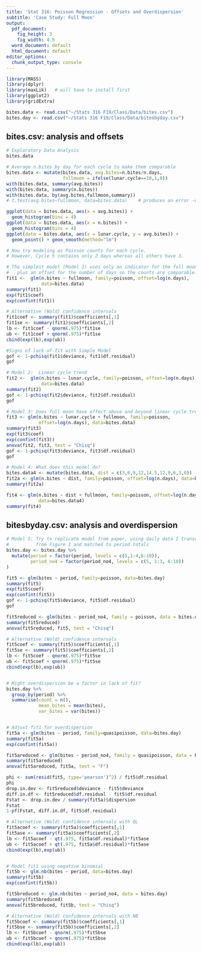 ```yaml
---
title: 'Stat 316: Poisson Regression - Offsets and Overdispersion'
subtitle: 'Case Study: Full Moon'
output:
  pdf_document:
    fig_height: 3
    fig_width: 4.5
  word_document: default
  html_document: default
editor_options: 
  chunk_output_type: console
---
```

  
```r
library(MASS)
library(dplyr)
library(maxLik)   # will have to install first
library(ggplot2)
library(gridExtra) 

bites.data <- read.csv("~/Stats 316 F19/Class/Data/bites.csv")
bites.day <- read.csv("~/Stats 316 F19/Class/Data/bitesbyday.csv")
```

## bites.csv: analysis and offsets

```r
# Exploratory Data Analysis
bites.data

# Average n.bites by day for each cycle to make them comparable
bites.data <- mutate(bites.data, avg.bites=n.bites/n.days, 
                     fullmoon = ifelse(lunar.cycle==10,1,0))
with(bites.data, summary(avg.bites))
with(bites.data, summary(n.bites))
with(bites.data, by(avg.bites,fullmoon,summary))
# t.test(avg.bites~fullmoon, data=bites.data)    # produces an error -why?

ggplot(data = bites.data, aes(x = avg.bites)) + 
  geom_histogram(bins = 4)
ggplot(data = bites.data, aes(x = n.bites)) + 
  geom_histogram(bins = 4)
ggplot(data = bites.data, aes(x = lunar.cycle, y = avg.bites)) + 
  geom_point() + geom_smooth(method="lm") 

# Now try modeling as Poisson counts for each cycle.
# However, Cycle 5 contains only 2 days whereas all others have 3.  

# The simplest model (Model 1) uses only an indicator for the full moon cycle
#   plus an offset for the number of days so the counts are comparable.
fit1 <-  glm(n.bites ~ fullmoon, family=poisson, offset=log(n.days),
             data=bites.data)
summary(fit1)
exp(fit1$coef)
exp(confint(fit1))

# Alternative (Wald) confidence intervals
fit1coef <- summary(fit1)$coefficients[,1]
fit1se <- summary(fit1)$coefficients[,2]
lb <- fit1coef - qnorm(.975)*fit1se
ub <- fit1coef + qnorm(.975)*fit1se
cbind(exp(lb),exp(ub))

#Signs of lack-of-fit with Simple Model
gof <- 1-pchisq(fit1$deviance, fit1$df.residual)
gof 

# Model 2:  Linear cycle trend
fit2 <-  glm(n.bites ~ lunar.cycle, family=poisson, offset=log(n.days),
             data=bites.data)
summary(fit2)
gof <- 1-pchisq(fit2$deviance, fit2$df.residual)
gof 

# Model 3: Does full moon have effect above and beyond linear cycle trend?
fit3 <- glm(n.bites ~ lunar.cycle + fullmoon, family=poisson, 
            offset=log(n.days), data=bites.data)
summary(fit3)
exp(fit3$coef)
exp(confint(fit3))
anova(fit2, fit3, test = "Chisq")
gof <- 1-pchisq(fit3$deviance, fit3$df.residual)
gof 

# Model 4: What does this model do?
bites.data4 <- mutate(bites.data, dist = c(3,6,9,12,14.5,12,9,6,3,0))
fit2a <- glm(n.bites ~ dist, family=poisson, offset=log(n.days), data=bites.data4)
summary(fit2a)

fit4 <- glm(n.bites ~ dist + fullmoon, family=poisson, offset=log(n.days),
            data=bites.data4)
summary(fit4)
```

## bitesbyday.csv: analysis and overdispersion

```r
# Model 5: Try to replicate model from paper, using daily data I transcribed 
#          from Figure 1 and matched to period totals
bites.day <- bites.day %>%
  mutate(period = factor(period, levels = c(5,1:4,6:10)),
         period_no4 = factor(period_no4, levels = c(5, 1:3, 6:10))
)

fit5 <- glm(bites ~ period, family=poisson, data=bites.day)
summary(fit5)
exp(fit5$coef)
exp(confint(fit5))
gof <- 1-pchisq(fit5$deviance, fit5$df.residual)
gof 

fit5reduced <- glm(bites ~ period_no4, family = poisson, data = bites.day)
summary(fit5reduced)
anova(fit5reduced, fit5, test = "Chisq")

# Alternative (Wald) confidence intervals
fit5coef <- summary(fit5)$coefficients[,1]
fit5se <- summary(fit5)$coefficients[,2]
lb <- fit5coef - qnorm(.975)*fit5se
ub <- fit5coef + qnorm(.975)*fit5se
cbind(exp(lb),exp(ub))


# Might overdispersion be a factor in lack of fit?
bites.day %>%
  group_by(period) %>%
  summarise(count = n(),
            mean_bites = mean(bites),
            var_bites = var(bites))


# Adjust fit1 for overdispersion
fit5a <- glm(bites ~ period, family=quasipoisson, data=bites.day)
summary(fit5a)
exp(confint(fit5a))

fit5areduced <- glm(bites ~ period_no4, family = quasipoisson, data = bites.day)
summary(fit5areduced)
anova(fit5areduced, fit5a, test = "F")

phi <- sum(resid(fit5, type='pearson')^2) / fit5$df.residual
phi
drop.in.dev <- fit5reduced$deviance - fit5$deviance
diff.in.df <- fit5reduced$df.residual - fit5$df.residual
Fstat <- drop.in.dev / summary(fit5a)$dispersion
Fstat
1-pf(Fstat, diff.in.df, fit5$df.residual)

# Alternative (Wald) confidence intervals with QL
fit5acoef <- summary(fit5a)$coefficients[,1]
fit5ase <- summary(fit5a)$coefficients[,2]
lb <- fit5acoef - qt(.975, fit5a$df.residual)*fit5ase
ub <- fit5acoef + qt(.975, fit5a$df.residual)*fit5ase
cbind(exp(lb),exp(ub))


# Model fit1 using negative binomial
fit5b <- glm.nb(bites ~ period, data=bites.day)
summary(fit5b)
exp(confint(fit5b))

fit5breduced <- glm.nb(bites ~ period_no4, data = bites.day)
summary(fit5breduced)
anova(fit5breduced, fit5b, test = "Chisq")

# Alternative (Wald) confidence intervals with NB
fit5bcoef <- summary(fit5b)$coefficients[,1]
fit5bse <- summary(fit5b)$coefficients[,2]
lb <- fit5bcoef - qnorm(.975)*fit5bse
ub <- fit5bcoef + qnorm(.975)*fit5bse
cbind(exp(lb),exp(ub))

```

